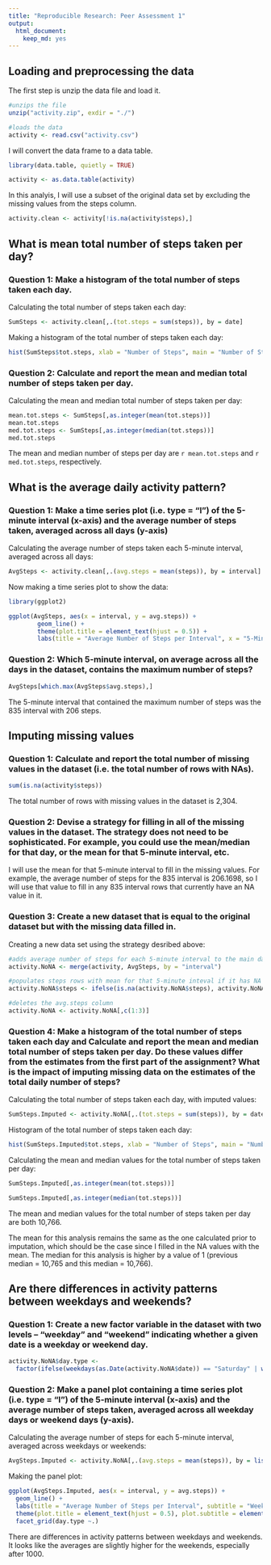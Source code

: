 ```yaml
---
title: "Reproducible Research: Peer Assessment 1"
output: 
  html_document: 
    keep_md: yes
---
```


## Loading and preprocessing the data

The first step is unzip the data file and load it.

```r
#unzips the file
unzip("activity.zip", exdir = "./")

#loads the data
activity <- read.csv("activity.csv")
```

I will convert the data frame to a data table.

```r
library(data.table, quietly = TRUE)

activity <- as.data.table(activity)
```

In this analyis, I will use a subset of the original data set by excluding the missing values from the steps column.
```r
activity.clean <- activity[!is.na(activity$steps),]
```


## What is mean total number of steps taken per day?

### Question 1: Make a histogram of the total number of steps taken each day.

Calculating the total number of steps taken each day:
```r
SumSteps <- activity.clean[,.(tot.steps = sum(steps)), by = date]
```

Making a histogram of the total number of steps taken each day:

```r
hist(SumSteps$tot.steps, xlab = "Number of Steps", main = "Number of Steps per Day")
```

### Question 2: Calculate and report the mean and median total number of steps taken per day.

Calculating the mean and median total number of steps taken per day:

```r
mean.tot.steps <- SumSteps[,as.integer(mean(tot.steps))] 
mean.tot.steps
med.tot.steps <- SumSteps[,as.integer(median(tot.steps))] 
med.tot.steps
```

The mean and median number of steps per day are `r mean.tot.steps` and `r med.tot.steps`, respectively.


## What is the average daily activity pattern?

### Question 1: Make a time series plot (i.e. type = "l") of the 5-minute interval (x-axis) and the average number of steps taken, averaged across all days (y-axis)

Calculating the average number of steps taken each 5-minute interval, averaged across all days:
```r
AvgSteps <- activity.clean[,.(avg.steps = mean(steps)), by = interval]
```

Now making a time series plot to show the data:
```r
library(ggplot2)

ggplot(AvgSteps, aes(x = interval, y = avg.steps)) +
        geom_line() +
        theme(plot.title = element_text(hjust = 0.5)) + 
        labs(title = "Average Number of Steps per Interval", x = "5-Minute Interval", y = "Average Number of Steps")
```

### Question 2: Which 5-minute interval, on average across all the days in the dataset, contains the maximum number of steps?

```r
AvgSteps[which.max(AvgSteps$avg.steps),]
```

The 5-minute interval that contained the maximum number of steps was the 835 interval with 206 steps.

## Imputing missing values

### Question 1: Calculate and report the total number of missing values in the dataset (i.e. the total number of rows with NAs).

```r
sum(is.na(activity$steps))
```
The total number of rows with missing values in the dataset is 2,304.

### Question 2: Devise a strategy for filling in all of the missing values in the dataset. The strategy does not need to be sophisticated. For example, you could use the mean/median for that day, or the mean for that 5-minute interval, etc.

I will use the mean for that 5-minute interval to fill in the missing values. For example, the average number of steps for the 835 interval is 206.1698, so I will use that value to fill in any 835 interval rows that currently have an NA value in it.

### Question 3: Create a new dataset that is equal to the original dataset but with the missing data filled in.

Creating a new data set using the strategy desribed above:

```r
#adds average number of steps for each 5-minute interval to the main dataset
activity.NoNA <- merge(activity, AvgSteps, by = "interval")

#populates steps rows with mean for that 5-minute inteval if it has NA value
activity.NoNA$steps <- ifelse(is.na(activity.NoNA$steps), activity.NoNA$avg.steps, activity.NoNA$steps)

#deletes the avg.steps column
activity.NoNA <- activity.NoNA[,c(1:3)]
```

### Question 4: Make a histogram of the total number of steps taken each day and Calculate and report the mean and median total number of steps taken per day. Do these values differ from the estimates from the first part of the assignment? What is the impact of imputing missing data on the estimates of the total daily number of steps?

Calculating the total number of steps taken each day, with imputed values:
```r
SumSteps.Imputed <- activity.NoNA[,.(tot.steps = sum(steps)), by = date]
```


Histogram of the total number of steps taken each day:
```r
hist(SumSteps.Imputed$tot.steps, xlab = "Number of Steps", main = "Number of Steps per Day - Imputed")
```

Calculating the mean and median values for the total number of steps taken per day:
```r
SumSteps.Imputed[,as.integer(mean(tot.steps))] 

SumSteps.Imputed[,as.integer(median(tot.steps))]
```

The mean and median values for the total number of steps taken per day are both 10,766.

The mean for this analysis remains the same as the one calculated prior to imputation, which should be the case since I filled in the NA values with the mean. The median for this analysis is higher by a value of 1 (previous median = 10,765 and this median = 10,766).

## Are there differences in activity patterns between weekdays and weekends?

### Question 1: Create a new factor variable in the dataset with two levels -- "weekday" and "weekend" indicating whether a given date is a weekday or weekend day.

```r
activity.NoNA$day.type <- 
  factor(ifelse(weekdays(as.Date(activity.NoNA$date)) == "Saturday" | weekdays(as.Date(activity.NoNA$date)) == "Sunday", "Weekend", "Weekday"))
```


### Question 2: Make a panel plot containing a time series plot (i.e. type = "l") of the 5-minute interval (x-axis) and the average number of steps taken, averaged across all weekday days or weekend days (y-axis).

Calculating the average number of steps for each 5-minute interval, averaged across weekdays or weekends:
```r
AvgSteps.Imputed <- activity.NoNA[,.(avg.steps = mean(steps)), by = list(interval, day.type)]
```

Making the panel plot:
```r
ggplot(AvgSteps.Imputed, aes(x = interval, y = avg.steps)) +
  geom_line() +
  labs(title = "Average Number of Steps per Interval", subtitle = "Weekdays vs. Weekends", x = "5-Minute Interval", y = "Average Number of Steps") + 
  theme(plot.title = element_text(hjust = 0.5), plot.subtitle = element_text(hjust = 0.5), axis.title.y = element_text(margin = margin(r = 10))) + 
  facet_grid(day.type ~.)
```

There are differences in activity patterns between weekdays and weekends. It looks like the averages are slightly higher for the weekends, especially after 1000.

